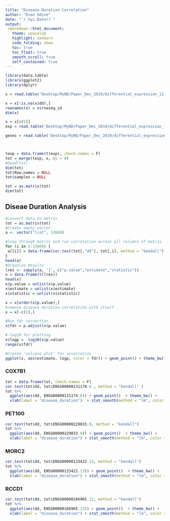 ```yaml
---
title: "Disease Duration Correlation"
author: "Evan Udine"
date: "`r Sys.Date()`"
output:
 rmarkdown::html_document:
   theme: spacelab
   highlight: zenburn
   code_folding: show
   toc: true
   toc_float: true
   smooth_scroll: true
   self_contained: true 
---
```


```r
library(data.table)
library(ggplot2)
library(dplyr)
```

```r
x = read.table('Desktop/MyND/Paper_Dec_2019/differential_expression_11.04.2019/mynd_metadata_9_19_19.txt', header = T)

x = x[!is.na(x$dd),]
rownames(x) = x$rnaseq_id
dim(x)

x = x[c(5)]
exp = read.table('Desktop/MyND/Paper_Dec_2019/differential_expression_11.04.2019/mynd_voom_residuals.txt', header = T, check.names = F)

genes = read.table('Desktop/MyND/Paper_Dec_2019/differential_expression_11.04.2019/dge/rsem.mynd.design_1.txt', hea =T)



texp = data.frame(t(exp), check.names = F)
tot = merge(texp, x, by = 0)
#head(tot)
dim(tot)
tot$Row.names = NULL
tot$samples = NULL

tot = as.matrix(tot)
dim(tot)
```

## Diseae Duration Analysis
```r
#convert data to matrix
tot = as.matrix(tot)
#Create empty vector
a <- vector("list", 13668)

#loop through matrix and run correlation across all columns of matrix
for (i in 1:13668) {
 a[[i]] = data.frame(cor.test(tot[,"dd"], tot[,i], method = "kendall")[c("p.value", "estimate", "statistic")])
}
head(a)
#Organize Results
lres <- sapply(a, '[', c("p.value","estimate","statistic"))
x = data.frame(t(lres))
head(x)
x$p.value = unlist(x$p.value)
x$estimate = unlist(x$estimate)
x$statistic = unlist(x$statistic)

x = x[order(x$p.value),]
#remove disease duration correlation with itself
x = x[-c(1),]

#Run fdr correction
x$fdr = p.adjust(x$p.value)

#-log10 for plotting
x$logp = -log10(x$p.value)
range(x$fdr)

#Create 'volcano plot' for association
ggplot(x, aes(estimate, logp, color = fdr)) + geom_point() + theme_bw()

```

### COX7B1 {.tabset .tabset-fade .tabset-pills}
```r
tot = data.frame(tot, check.names = F)
cor.test(tot$dd, tot$ENSG00000131174.6 , method = "kendall" )
tot %>%
  ggplot(aes(dd, ENSG00000131174.6)) + geom_point()  + theme_bw() + 
  xlab(label = "disease_duration")  + stat_smooth(method = "lm", color = "black")
```

### PET100 {.tabset .tabset-fade .tabset-pills}
```r
cor.test(tot$dd, tot$ENSG00000229833.9, method = "kendall")
tot %>%
  ggplot(aes(dd, ENSG00000229833.9)) + geom_point()  + theme_bw() + 
  xlab(label = "disease_duration") + stat_smooth(method = "lm", color = "black")
```

### MORC2 {.tabset .tabset-fade .tabset-pills}
```r
cor.test(tot$dd, tot$ENSG00000133422.13, method = "kendall")
tot %>%
  ggplot(aes(dd, ENSG00000133422.13)) + geom_point()  + theme_bw() + 
  xlab(label = "disease_duration") + stat_smooth(method = "lm", color = "black")
```

### RCCD1 {.tabset .tabset-fade .tabset-pills}
```r
cor.test(tot$dd, tot$ENSG00000166965.12, method = "kendall")
tot %>%
  ggplot(aes(dd, ENSG00000166965.12)) + geom_point()  + theme_bw() + 
  xlab(label = "disease_duration") + stat_smooth(method = "lm", color = "black")
``` 